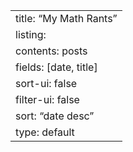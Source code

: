 ---
title: "My Math Rants"
listing:
  contents: posts
  fields: [date, title]
  sort-ui: false
  filter-ui: false
  sort: "date desc"
  type: default
---